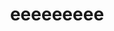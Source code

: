 ---
title: "eeeeeeeee"
description: 지난 7월, 3주의 기간동안 산업기능요원 기초
category: DEV
createdAt: 2023-08-15
tags:
- title: "asd"
- title: "111"
thumbnail: https://github.com/yiyb0603/yiyb-blog/assets/50941453/314bef4f-81a9-4be0-b563-1b59788fff53
---